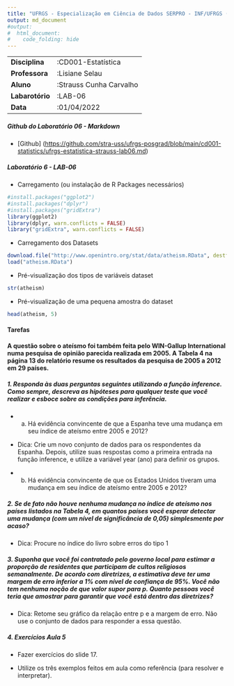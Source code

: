 ```yaml
---
title: "UFRGS - Especialização em Ciência de Dados SERPRO - INF/UFRGS (2022-2023)"
output: md_document
#output: 
#  html_document:
#    code_folding: hide
---
```


|                 |                         |
|-----------------|-------------------------|
| **Disciplina**  | :CD001-Estatística      |
| **Professora**  | :Lisiane Selau          |
| **Aluno**       | :Strauss Cunha Carvalho |
| **Labarotório** | :LAB-06                 |
| **Data**        | :01/04/2022             |

##### **Github do Laboratório 06 - Markdown**

-   [Github] (<https://github.com/stra-uss/ufrgs-posgrad/blob/main/cd001-statistics/ufrgs-estatistica-strauss-lab06.md>)

##### **Laboratório 6 - LAB-06**

-   Carregamento (ou instalação de R Packages necessários)

```r
#install.packages("ggplot2")
#install.packages("dplyr")
#install.packages("gridExtra")
library(ggplot2)
library(dplyr, warn.conflicts = FALSE)
library("gridExtra", warn.conflicts = FALSE)
```

-   Carregamento dos Datasets

```r
download.file("http://www.openintro.org/stat/data/atheism.RData", destfile = "atheism.RData")
load("atheism.RData")
```

-   Pré-visualização dos tipos de variáveis dataset

```r
str(atheism)
```

-   Pré-visualização de uma pequena amostra do dataset

```r
head(atheism, 5)
```

#### **Tarefas**

#### A questão sobre o ateísmo foi também feita pelo WIN-Gallup International numa pesquisa de opinião parecida realizada em 2005. A Tabela 4 na página 13 do relatório resume os resultados da pesquisa de 2005 a 2012 em 29 países.

##### 1. Responda às duas perguntas seguintes utilizando a função inference. Como sempre, descreva as hipóteses para qualquer teste que você realizar e esboce sobre as condições para inferência.

  - (a) Há evidência convincente de que a Espanha teve uma mudança em seu índice de ateísmo entre 2005 e 2012?

  - Dica: Crie um novo conjunto de dados para os respondentes da Espanha. Depois, utilize suas respostas como a primeira entrada na função inference, e utilize a variável year (ano) para definir os grupos.

  - (b) Há evidência convincente de que os Estados Unidos tiveram uma mudança em seu índice de ateísmo entre 2005 e 2012?

##### 2. Se de fato não houve nenhuma mudança no índice de ateísmo nos países listados na Tabela 4, em quantos países você esperar detectar uma mudança (com um nível de significância de 0,05) simplesmente por acaso?

-   Dica: Procure no índice do livro sobre erros do tipo 1

##### 3. Suponha que você foi contratado pelo governo local para estimar a proporção de residentes que participam de cultos religiosos semanalmente. De acordo com diretrizes, a estimativa deve ter uma margem de erro inferior a 1% com nível de confiança de 95%. Você não tem nenhuma noção de que valor supor para p. Quanto pessoas você teria que amostrar para garantir que você está dentro das diretrizes?

-   Dica: Retome seu gráfico da relação entre p e a margem de erro. Não use o conjunto de dados para responder a essa questão.

##### 4. Exercícios Aula 5

-   Fazer exercícios do slide 17.

-   Utilize os três exemplos feitos em aula como referência (para resolver e interpretar).
